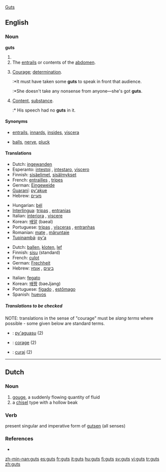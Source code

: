 [[#English|Guts]]
==English==
{{wikipedia}}

===Noun===
'''guts'''
# {{plural of|[[gut]]}}
# The [[entrails]] or contents of the [[abdomen]].
# {{slang}} [[courage|Courage]]; [[determination]].
#:*It must have taken some '''guts''' to speak in front that audience.
#:*She doesn't take any nonsense from anyone&mdash;she's got '''guts'''.
# {{slang}} [[content|Content]], [[substance]].
#:* His speech had no '''guts''' in it.

====Synonyms====
*{{italbrac-colon|entrails}} [[entrails]], [[innards]], [[insides]], [[viscera]]
*{{italbrac-colon|courage}} [[balls]], [[nerve]], [[pluck]]

====Translations====
{{trans-top|entrails}}
*Dutch: [[ingewanden]] {{n|p}}
*Esperanto: [[intestoj]] {{p}}, [[intestaro]], [[viscero]]
*Finnish: [[sisäelimet]], [[sisälmykset]]
*French: [[entrailles]] {{f|p}}, [[tripes#French|tripes]] {{f|p}}
*German: [[Eingeweide]] {{n|p}}
*[[Guaraní]]: [[py'akue]]
*Hebrew: [[מעיים]] {{m|p}}
{{trans-mid}}
*Hungarian: [[bél]]
*[[Interlingua]]: [[tripas]] {{f|p}}, [[entranias]] {{f|p}}
*Italian: [[interiora]] {{f|p}}, [[viscere]] {{f|p}}
*Korean: [[배알]] (baeal)
*Portuguese: [[tripas]] {{f|p}}, [[vísceras]] {{f|p}}, [[entranhas]] {{f|p}}
*Romanian: [[maţe]] {{n|p}}, [[măruntaie]] {{m|p}}
*[[Tupinambá]]: [[py'a]]
{{trans-bottom}}

<!--Note: The translations in this table should be SLANG TERMS, where these exist-->
{{trans-top|courage (slang)}}
*Dutch: [[ballen]], [[kloten]], [[lef]] {{n}}
*Finnish: [[sisu]] (standard)
*French: [[culot]]
*German: [[Frechheit]]
*Hebrew: [[ביצים]] {{m|p}}, [[אומץ]] {{m}}
{{trans-mid}}
*Italian: [[fegato]] {{m}}
*Korean: [[배짱]] (baeJjang)
*Portuguese: [[fígado]] {{m}}, [[estômago]] {{m}}
*Spanish: [[huevos]] {{m|p}}
{{trans-bottom}}

=====Translations to be checked=====
<!--Remove this section once all of the translations below have been moved into the tables above.-->
{{checktrans-top}}
NOTE: translations in the sense of "courage" must be ''slang terms'' where possible - some given below are standard terms.

*{{ttbc|Guarani}}: [[py'aguasu]] (2)
*{{ttbc|Interlingua}}: [[corage]] (2)
*{{ttbc|Romanian}}: [[curaj]] (2)
{{trans-bottom}}
----

==Dutch==

===Noun===
{{nl-noun}} {{f/m}}
# [[gouge]], a suddenly flowing quantity of fluid
# a [[chisel]] type with a hollow beak

===Verb===
present singular and imperative form of [[gutsen]] (all senses)

===References===
* {{R:Koenen}}

[[zh-min-nan:guts]]
[[es:guts]]
[[fr:guts]]
[[it:guts]]
[[hu:guts]]
[[fi:guts]]
[[sv:guts]]
[[vi:guts]]
[[tr:guts]]
[[zh:guts]]